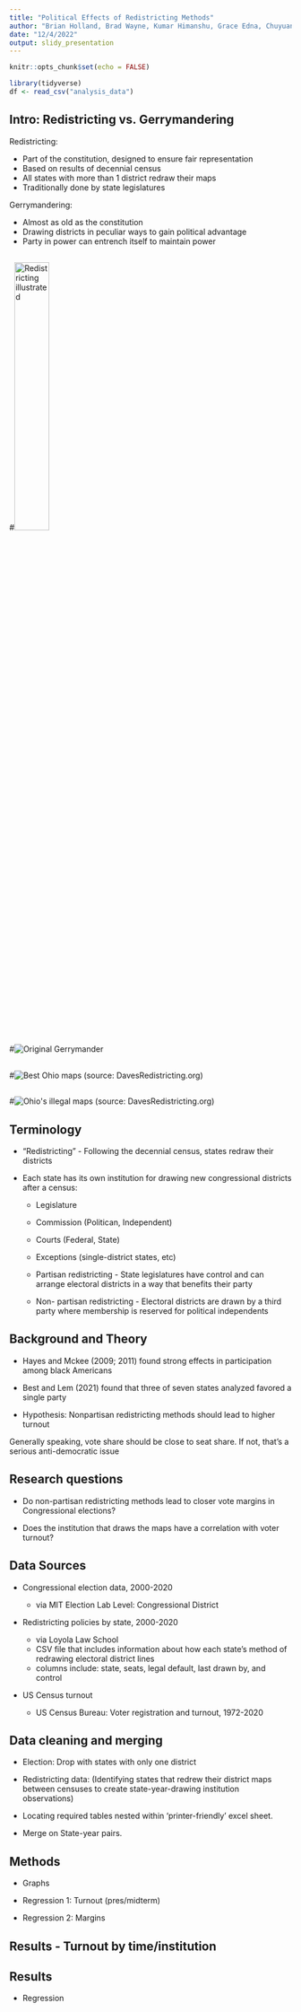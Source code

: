 ```yaml
---
title: "Political Effects of Redistricting Methods"
author: "Brian Holland, Brad Wayne, Kumar Himanshu, Grace Edna, Chuyuan Zhong"
date: "12/4/2022"
output: slidy_presentation
---
```


```r
knitr::opts_chunk$set(echo = FALSE)
```

```r
library(tidyverse)
df <- read_csv("analysis_data")
```

## Intro: Redistricting vs. Gerrymandering

Redistricting:

- Part of the constitution, designed to ensure fair representation
- Based on results of decennial census
- All states with more than 1 district redraw their maps
 - Traditionally done by state legislatures
 
Gerrymandering:

- Almost as old as the constitution
- Drawing districts in peculiar ways to gain political advantage
- Party in power can entrench itself to maintain power


## 

\#![Redistricting illustrated](images/DifferingApportionment.svg){width="35%"}

## 

\#![Original Gerrymander](images/GerryManderCartoonMap.png)

## 

\#![Best Ohio maps](images/ohio_bests.png) (source: DavesRedistricting.org)

## 

\#![Ohio\'s illegal maps](images/ohio_current.png) (source: DavesRedistricting.org)

## Terminology

-   "Redistricting" - Following the decennial census, states redraw their districts

-   Each state has its own institution for drawing new congressional districts after a census:
    -   Legislature
    -   Commission (Politican, Independent)
    -   Courts (Federal, State)
    -   Exceptions (single-district states, etc)

    -   Partisan redistricting - State legislatures have control and can arrange electoral districts in a way that benefits their party
    -   Non- partisan redistricting - Electoral districts are drawn by a third party where membership is reserved for political independents


## Background and Theory

-   Hayes and Mckee (2009; 2011) found strong effects in participation among black Americans

-   Best and Lem (2021) found that three of seven states analyzed favored a single party

-   Hypothesis: Nonpartisan redistricting methods should lead to higher turnout

Generally speaking, vote share should be close to seat share. If not, that's a serious anti-democratic issue

## Research questions

-   Do non-partisan redistricting methods lead to closer vote margins in Congressional elections?

-   Does the institution that draws the maps have a correlation with voter turnout?

## Data Sources

-   Congressional election data, 2000-2020

    -   via MIT Election Lab Level: Congressional District

-   Redistricting policies by state, 2000-2020

    -   via Loyola Law School
    -   CSV file that includes information about how each state's method of redrawing electoral district lines
    -   columns include: state, seats, legal default, last drawn by, and control

-   US Census turnout

    -   US Census Bureau: Voter registration and turnout, 1972-2020

## Data cleaning and merging

-   Election: Drop with states with only one district

-   Redistricting data: (Identifying states that redrew their district maps between censuses to create state-year-drawing institution observations)

-   Locating required tables nested within 'printer-friendly' excel sheet.

-   Merge on State-year pairs.

## Methods

-   Graphs

-   Regression 1: Turnout (pres/midterm)

-   Regression 2: Margins

## Results - Turnout by time/institution

## Results

-   Regression
